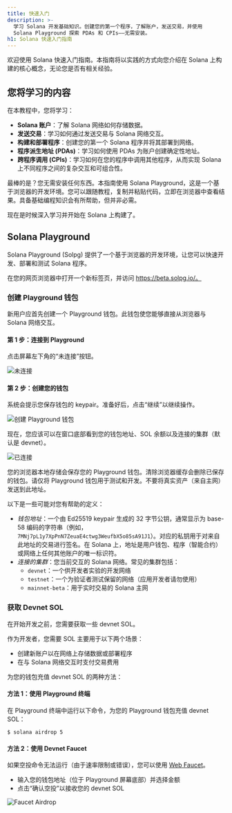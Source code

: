 ```yaml
---
title: 快速入门
description: >-
  学习 Solana 开发基础知识。创建您的第一个程序，了解账户，发送交易，并使用
  Solana Playground 探索 PDAs 和 CPIs——无需安装。
h1: Solana 快速入门指南
---
```


欢迎使用 Solana 快速入门指南。本指南将以实践的方式向您介绍在 Solana 上构建的核心概念，无论您是否有相关经验。

## 您将学习的内容

在本教程中，您将学习：

- **Solana 账户**：了解 Solana 网络如何存储数据。
- **发送交易**：学习如何通过发送交易与 Solana 网络交互。
- **构建和部署程序**：创建您的第一个 Solana 程序并将其部署到网络。
- **程序派生地址 (PDAs)**：学习如何使用 PDAs 为账户创建确定性地址。
- **跨程序调用 (CPIs)**：学习如何在您的程序中调用其他程序，从而实现 Solana 上不同程序之间的复杂交互和可组合性。

最棒的是？您无需安装任何东西。本指南使用 Solana
Playground，这是一个基于浏览器的开发环境。您可以跟随教程，复制并粘贴代码，立即在浏览器中查看结果。具备基础编程知识会有所帮助，但并非必需。

现在是时候深入学习并开始在 Solana 上构建了。

## Solana Playground

Solana Playground
(Solpg) 提供了一个基于浏览器的开发环境，让您可以快速开发、部署和测试 Solana 程序。

在您的网页浏览器中打开一个新标签页，并访问 https://beta.solpg.io/。

<Steps>
<Step>

### 创建 Playground 钱包

新用户应首先创建一个 Playground 钱包。此钱包使您能够直接从浏览器与 Solana 网络交互。

#### 第 1 步：连接到 Playground

点击屏幕左下角的“未连接”按钮。

![未连接](/assets/docs/intro/quickstart/pg-not-connected.png)

#### 第 2 步：创建您的钱包

系统会提示您保存钱包的 keypair。准备好后，点击“继续”以继续操作。

![创建 Playground 钱包](/assets/docs/intro/quickstart/pg-create-wallet.png)

现在，您应该可以在窗口底部看到您的钱包地址、SOL 余额以及连接的集群（默认是 devnet）。

![已连接](/assets/docs/intro/quickstart/pg-connected.png)

<Callout>
  您的浏览器本地存储会保存您的 Playground
  钱包。清除浏览器缓存会删除已保存的钱包。请仅将 Playground
  钱包用于测试和开发。不要将真实资产（来自主网）发送到此地址。
</Callout>

以下是一些可能对您有帮助的定义：

- _钱包地址_：一个由 Ed25519
  keypair 生成的 32 字节公钥，通常显示为 base-58 编码的字符串（例如，`7MNj7pL1y7XpPnN7ZeuaE4ctwg3WeufbX5o85sA91J1`）。对应的私钥用于对来自此地址的交易进行签名。在 Solana 上，地址是用户钱包、程序（智能合约）或网络上任何其他账户的唯一标识符。
- _连接的集群_：您当前交互的 Solana 网络。常见的集群包括：
  - `devnet`：一个供开发者实验的开发网络
  - `testnet`：一个为验证者测试保留的网络（应用开发者请勿使用）
  - `mainnet-beta`：用于实时交易的 Solana 主网

</Step>
<Step>

### 获取 Devnet SOL

在开始开发之前，您需要获取一些 devnet SOL。

作为开发者，您需要 SOL 主要用于以下两个场景：

- 创建新账户以在网络上存储数据或部署程序
- 在与 Solana 网络交互时支付交易费用

为您的钱包充值 devnet SOL 的两种方法：

#### 方法 1：使用 Playground 终端

在 Playground 终端中运行以下命令，为您的 Playground 钱包充值 devnet SOL：

```terminal
$ solana airdrop 5
```

#### 方法 2：使用 Devnet Faucet

如果空投命令无法运行（由于速率限制或错误），您可以使用
[Web Faucet](https://faucet.solana.com/)。

- 输入您的钱包地址（位于 Playground 屏幕底部）并选择金额
- 点击“确认空投”以接收您的 devnet SOL

![Faucet Airdrop](/assets/docs/intro/quickstart/faucet-airdrop.gif)

</Step>
</Steps>

